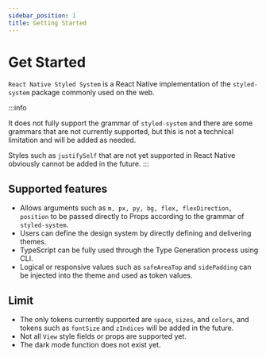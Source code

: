 ```yaml
---
sidebar_position: 1
title: Getting Started
---
```


# Get Started

`React Native Styled System` is a React Native implementation
of the `styled-system` package commonly used on the web.


:::info

It does not fully support the grammar of `styled-system` and there are some grammars that are not currently supported, but this is not a technical limitation and will be added as needed.

Styles such as `justifySelf` that are not yet supported in React Native obviously cannot be added in the future.
:::

## Supported features

- Allows arguments such as `m, px, py, bg, flex, flexDirection, position` to be passed directly to Props according to the grammar of `styled-system`.
- Users can define the design system by directly defining and delivering themes.
- TypeScript can be fully used through the Type Generation process using CLI.
- Logical or responsive values such as `safeAreaTop` and `sidePadding` can be injected into the theme and used as token values.

## Limit

- The only tokens currently supported are `space`, `sizes`, and `colors`, and tokens such as `fontSize` and `zIndices` will be added in the future.
- Not all `View` style fields or props are supported yet.
- The dark mode function does not exist yet.